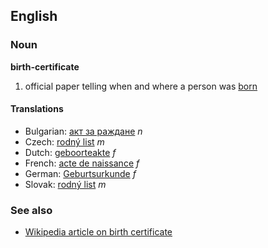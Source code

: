 ==English==

===Noun===
'''birth-certificate'''

# official paper telling when and where a person was [[born]]

====Translations====
*Bulgarian: [[акт за раждане]] ''n''
*Czech: [[rodný list]] ''m''
*Dutch: [[geboorteakte]] ''f''
*French: [[acte de naissance]] ''f''
*German: [[Geburtsurkunde]] ''f''
*Slovak: [[rodný list]] ''m''

===See also===

*[[en:Birth certificate|Wikipedia article on birth certificate]]